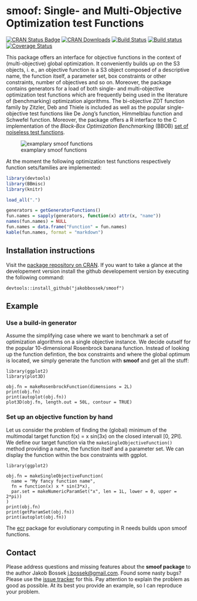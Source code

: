 # smoof: Single- and Multi-Objective Optimization test Functions

[![CRAN Status Badge](http://www.r-pkg.org/badges/version/smoof)](http://cran.r-project.org/web/packages/smoof)
[![CRAN Downloads](http://cranlogs.r-pkg.org/badges/smoof)](http://cran.rstudio.com/web/packages/smoof/index.html)
[![Build Status](https://travis-ci.org/jakobbossek/smoof.svg)](https://travis-ci.org/jakobbossek/smoof)
[![Build status](https://ci.appveyor.com/api/projects/status/4b468f5phkb4lmeq/branch/master?svg=true)](https://ci.appveyor.com/project/jakobbossek/smoof/branch/master)
[![Coverage Status](https://coveralls.io/repos/jakobbossek/smoof/badge.svg)](https://coveralls.io/r/jakobbossek/smoof)

This package offers an interface for objective functions in the context of (multi-objective) global optimization. It conveniently builds up on the S3 objects, i. e., an objective function is a S3 object composed of a descriptive name, the function itself, a parameter set, box constraints or other constraints, number of objectives and so on. Moreover, the package contains generators for a load of both single- and multi-objective optimization test functions which are frequently being used in the literature of (benchmarking) optimization algorithms.
The bi-objective ZDT function family by Zitzler, Deb and Thiele is included as well as the popular single-objective test functions like De Jong's function, Himmelblau function and Schwefel function. Moreover, the package offers a R interface to the C implementation of the *Black-Box Optimization Benchmarking* (BBOB) [set of noiseless test functions](http://coco.gforge.inria.fr/doku.php?id=bbob-2009-downloads).

![examplary smoof functions](https://raw.githubusercontent.com/jakobbossek/smoof/screenshots/smoof_funs_example.png)

At the moment the following optimization test functions respectively function sets/families are implemented:

```r
library(devtools)
library(BBmisc)
library(knitr)

load_all(".")

generators = getGeneratorFunctions()
fun.names = sapply(generators, function(x) attr(x, "name"))
names(fun.names) = NULL
fun.names = data.frame("Function" = fun.names)
kable(fun.names, format = "markdown")
```

## Installation instructions

Visit the [package repository on CRAN](http://cran.r-project.org/web/packages/smoof/index.html). If you want to take a glance at the developement version install the github developement version by executing the following command:

```splus
devtools::install_github("jakobbossek/smoof")
```

## Example

### Use a build-in generator
Assume the simplifying case where we want to benchmark a set of optimization algorithms on a single objective instance. We decide outself for the popular 10-dimensional Rosenbrock banana function. Instead of looking up the function defintion, the box constraints and where the global optimum is located, we simply generate the function with **smoof** and get all the stuff:

```splus
library(ggplot2)
library(plot3D)

obj.fn = makeRosenbrockFunction(dimensions = 2L)
print(obj.fn)
print(autoplot(obj.fn))
plot3D(obj.fn, length.out = 50L, contour = TRUE)
```

### Set up an objective function by hand
Let us consider the problem of finding the (global) minimum of the multimodal target function f(x) = x sin(3x) on the closed intervall [0, 2PI]. We define our target function via the ```makeSingleObjectiveFunction()``` method providing a name, the function itself and a parameter set. We can display the function within the box constraints with ggplot.

```splus
library(ggplot2)

obj.fn = makeSingleObjectiveFunction(
  name = "My fancy function name",
  fn = function(x) x * sin(3*x),
  par.set = makeNumericParamSet("x", len = 1L, lower = 0, upper = 2*pi))
)
print(obj.fn)
print(getParamSet(obj.fn))
print(autoplot(obj.fn))
```

The [ecr](https://github.com/jakobbossek/ecr) package for evolutionary computing in R needs builds upon smoof functions.

## Contact

Please address questions and missing features about the **smoof package** to the author Jakob Bossek <j.bossek@gmail.com>. Found some nasty bugs? Please use the [issue tracker](https://github.com/jakobbossek/smoof/issues) for this. Pay attention to explain the problem as good as possible. At its best you provide an example, so I can reproduce your problem.
